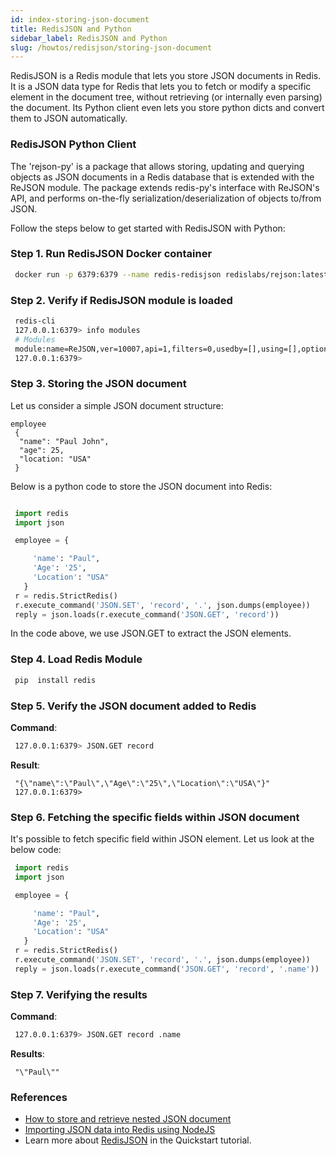 ```yaml
---
id: index-storing-json-document
title: RedisJSON and Python 
sidebar_label: RedisJSON and Python
slug: /howtos/redisjson/storing-json-document
---
```



RedisJSON is a Redis module that lets you store JSON documents in Redis. It is a JSON data type for Redis that lets you to fetch or modify a specific element in the document tree, without retrieving (or internally even parsing) the document. Its Python client even lets you store python dicts and convert them to JSON automatically.

### RedisJSON Python Client


The 'rejson-py' is a package that allows storing, updating and querying objects as JSON documents in a Redis database that is extended with the ReJSON module. The package extends redis-py's interface with ReJSON's API, and performs on-the-fly serialization/deserialization of objects to/from JSON.

Follow the steps below to get started with RedisJSON with Python:


### Step 1. Run RedisJSON Docker container

```bash
 docker run -p 6379:6379 --name redis-redisjson redislabs/rejson:latest
```


### Step 2. Verify if RedisJSON module is loaded

```bash
 redis-cli
 127.0.0.1:6379> info modules
 # Modules
 module:name=ReJSON,ver=10007,api=1,filters=0,usedby=[],using=[],options=[]
 127.0.0.1:6379> 
```

### Step 3. Storing the JSON document

Let us consider a simple JSON document structure:

```
employee
 {
  "name": "Paul John",
  "age": 25,
  "location: "USA"
 }
```

Below is a python code to store the JSON document into Redis:

```python

 import redis
 import json

 employee = {

     'name': "Paul", 
     'Age': '25', 
     'Location': "USA"
   }
 r = redis.StrictRedis()
 r.execute_command('JSON.SET', 'record', '.', json.dumps(employee))
 reply = json.loads(r.execute_command('JSON.GET', 'record'))
```

In the code above, we use JSON.GET to extract the JSON elements.

### Step 4. Load Redis Module

```bash
 pip  install redis
```

### Step 5. Verify the JSON document added to Redis


<b>Command</b>:

```bash
 127.0.0.1:6379> JSON.GET record
```

<b>Result</b>:

```
 "{\"name\":\"Paul\",\"Age\":\"25\",\"Location\":\"USA\"}"
 127.0.0.1:6379> 
```

### Step 6. Fetching the specific fields within JSON document

It's possible to fetch specific field within JSON element. Let us look at the below code:

```python
 import redis
 import json

 employee = {

     'name': "Paul", 
     'Age': '25', 
     'Location': "USA"
   }
 r = redis.StrictRedis()
 r.execute_command('JSON.SET', 'record', '.', json.dumps(employee))
 reply = json.loads(r.execute_command('JSON.GET', 'record', '.name'))
```


### Step 7. Verifying the results


<b>Command</b>:

```bash
 127.0.0.1:6379> JSON.GET record .name
```

<b>Results</b>:

```
 "\"Paul\""
```


### References

- [How to store and retrieve nested JSON document](/howtos/redisjson/storing-complex-json-document)
- [Importing JSON data into Redis using NodeJS](/howtos/redisjson/using-nodejs)
- Learn more about [RedisJSON](https://oss.redislabs.com/redisjson/) in the Quickstart tutorial.


